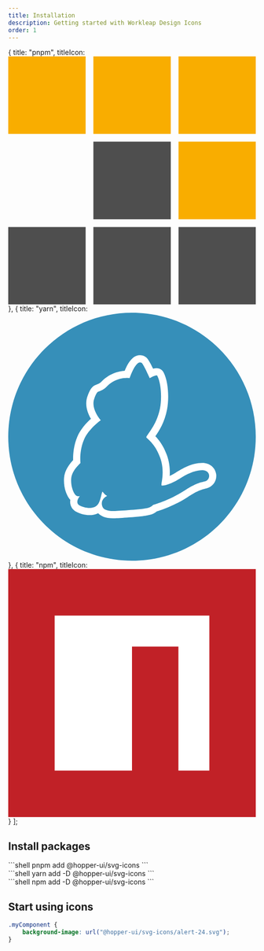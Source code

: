 ```yaml
---
title: Installation
description: Getting started with Workleap Design Icons
order: 1
---
```


  { title: "pnpm", titleIcon: <svg xmlns="http://www.w3.org/2000/svg" fill="none" viewBox="0 0 156 156"><path fill="#F9AD00" d="M48.78 48.78H0V0h48.78v48.78ZM102.44 48.78H53.66V0h48.78v48.78ZM156.1 48.78h-48.78V0h48.78v48.78Z"/><path fill="#4E4E4E" d="M102.44 102.44H53.66V53.66h48.78v48.78Z"/><path fill="#F9AD00" d="M156.1 102.44h-48.78V53.66h48.78v48.78Z"/><path fill="#4E4E4E" d="M48.78 156.1H0v-48.78h48.78v48.78ZM102.44 156.1H53.66v-48.78h48.78v48.78ZM156.1 156.1h-48.78v-48.78h48.78v48.78Z"/></svg>},
  { title: "yarn", titleIcon: <svg xmlns="http://www.w3.org/2000/svg" preserveAspectRatio="xMidYMid" viewBox="0 0 256 256"><path fill="#368FB9" d="M128 0C57.328 0 0 57.328 0 128s57.328 128 128 128 128-57.328 128-128S198.672 0 128 0"/><path fill="#FFF" d="M203.317 174.06c-7.907 1.878-11.91 3.608-21.695 9.983-15.271 9.884-31.976 14.48-31.976 14.48s-1.383 2.076-5.387 3.015c-6.918 1.68-32.963 3.114-35.335 3.163-6.376.05-10.28-1.63-11.367-4.25-3.311-7.907 4.744-11.367 4.744-11.367s-1.779-1.087-2.817-2.076c-.939-.939-1.927-2.816-2.224-2.125-1.235 3.015-1.878 10.379-5.189 13.69-4.547 4.596-13.146 3.064-18.236.395-5.585-2.965.395-9.933.395-9.933s-3.015 1.779-5.436-1.878c-2.175-3.36-4.2-9.094-3.657-16.16.593-8.056 9.587-15.865 9.587-15.865s-1.581-11.91 3.608-24.117c4.695-11.12 17.347-20.065 17.347-20.065s-10.626-11.762-6.672-22.338c2.57-6.92 3.608-6.87 4.448-7.166 2.965-1.137 5.831-2.373 7.957-4.695 10.625-11.466 24.166-9.292 24.166-9.292s6.425-19.52 12.356-15.715c1.828 1.186 8.401 15.814 8.401 15.814s7.018-4.102 7.809-2.57c4.25 8.254 4.744 24.019 2.866 33.607-3.163 15.814-11.07 24.315-14.233 29.652-.741 1.236 8.5 5.14 14.332 21.3 5.387 14.777.593 27.182 1.433 28.566.148.247.198.346.198.346s6.177.494 18.582-7.166c6.622-4.102 14.48-8.698 23.425-8.797 8.65-.149 9.094 9.983 2.57 11.564zm11.763-7.265c-.89-7.017-6.82-11.86-14.431-11.762-11.367.148-20.905 6.03-27.231 9.934-2.471 1.532-4.596 2.669-6.425 3.509.395-5.733.05-13.245-2.916-21.498-3.608-9.885-8.45-15.963-11.91-19.472 4.003-5.832 9.489-14.332 12.058-27.478 2.224-11.219 1.533-28.664-3.558-38.45-1.038-1.976-2.767-3.41-4.942-4.003-.89-.247-2.57-.741-5.881.198-4.991-10.329-6.721-11.416-8.056-12.306-2.767-1.779-6.029-2.174-9.093-1.038-4.102 1.483-7.61 5.437-10.922 12.454a51.47 51.47 0 0 0-1.334 3.015c-6.277.445-16.161 2.718-24.513 11.762-1.038 1.137-3.064 1.977-5.19 2.768h.05c-4.349 1.532-6.326 5.09-8.747 11.515-3.361 8.994.098 17.84 3.508 23.574-4.645 4.151-10.823 10.773-14.084 18.532-4.053 9.588-4.498 18.978-4.35 24.068-3.459 3.658-8.796 10.527-9.39 18.237-.79 10.773 3.114 18.088 4.844 20.756.494.791 1.038 1.434 1.63 2.076-.197 1.334-.246 2.768.05 4.25.643 3.46 2.817 6.277 6.128 8.056 6.524 3.46 15.617 4.942 22.635 1.433 2.52 2.669 7.117 5.239 15.469 5.239h.494c2.125 0 29.109-1.433 36.967-3.36 3.509-.841 5.93-2.324 7.512-3.658 5.04-1.582 18.977-6.326 32.123-14.826 9.291-6.03 12.504-7.315 19.423-8.995 6.72-1.63 10.922-7.759 10.082-14.53z"/></svg> },
  { title: "npm", titleIcon: <svg xmlns="http://www.w3.org/2000/svg" preserveAspectRatio="xMidYMid" viewBox="0 0 256 256"><path fill="#C12127" d="M0 256V0h256v256z"/><path fill="#FFF" d="M48 48h160v160h-32V80h-48v128H48z"/></svg> }
];

## Install packages

<Tabs tabs={installMethods}>
    <div>
    ```shell
    pnpm add @hopper-ui/svg-icons
    ```
    </div>
    <div>
    ```shell
    yarn add -D @hopper-ui/svg-icons
    ```
    </div>
    <div>
    ```shell
    npm add -D @hopper-ui/svg-icons
    ```
    </div>
</Tabs>

## Start using icons

```css title="myComponent.css"
.myComponent {
    background-image: url("@hopper-ui/svg-icons/alert-24.svg");
}
```

